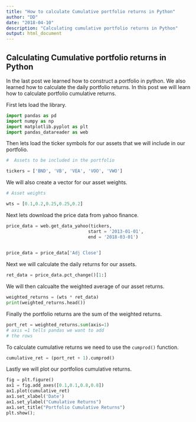 ```yaml
---
title: "How to calculate Cumulative portfolio returns in Python"
author: "DD"
date: "2018-04-10"
description: "Calculating cumulative portfolio returns in Python"
output: html_document
---
```


## Calculating Cumulative portfolio returns in Python

In the last post we learned how to construct a portfolio in python. We also learned how to calculate the daily portfolio returns. In this post we will learn how to calculate portfolio cumulative returns.

First lets load the library.

```python

import pandas as pd
import numpy as np
import matplotlib.pyplot as plt
import pandas_datareader as web
```


Then lets load the ticker symbols for our assets that we will include in our portfolio.

```python

#  Assets to be included in the portfolio

tickers = ['BND', 'VB', 'VEA', 'VOO', 'VWO']

```

We will also create a vector for our asset weights.

```python

# Asset weights

wts = [0.1,0.2,0.25,0.25,0.2]


```

Next lets download the price data from yahoo finance.

```python

price_data = web.get_data_yahoo(tickers,
                               start = '2013-01-01',
                               end = '2018-03-01')
                               
```


```python

price_data = price_data['Adj Close']

```


Next we will calculate the daily returns for our assets.

```python

ret_data = price_data.pct_change()[1:]

```


We will then calcualte the weighted average of our asset returns.

```python

weighted_returns = (wts * ret_data)
print(weighted_returns.head())

```


Finally the portfolio returns are the sum of the weighted returns.

```python

port_ret = weighted_returns.sum(axis=1)
# axis =1 tells pandas we want to add
# the rows

```


To calculate cumulative returns we need to use the `cumprod()` function.


```python

cumulative_ret = (port_ret + 1).cumprod()

```

Lastly we will plot our portfolios cumulative returns.

```python

fig = plt.figure()
ax1 = fig.add_axes([0.1,0.1,0.8,0.8])
ax1.plot(cumulative_ret)
ax1.set_xlabel('Date')
ax1.set_ylabel("Cumulative Returns")
ax1.set_title("Portfolio Cumulative Returns")
plt.show();

```


